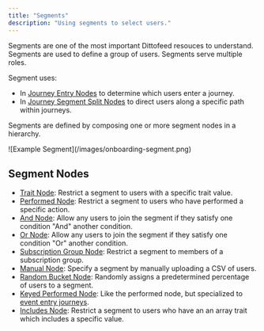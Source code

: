 ```yaml
---
title: "Segments"
description: "Using segments to select users."
---
```


Segments are one of the most important Dittofeed resouces to understand. Segments are used to define a group of users. Segments serve multiple roles.

Segment uses:

- In [Journey Entry Nodes](/resources/journey-nodes/entry) to determine which users enter a journey.
- In [Journey Segment Split Nodes](/resources/journey-nodes/segment-split) to direct users along a specific path within journeys.

Segments are defined by composing one or more segment nodes in a hierarchy.

<Frame>
![Example Segment](/images/onboarding-segment.png)
</Frame>

## Segment Nodes

- [Trait Node](/resources/segment-nodes/trait): Restrict a segment to users with a specific trait value.
- [Performed Node](/resources/segment-nodes/performed): Restrict a segment to users who have performed a specific action.
- [And Node](/resources/segment-nodes/and): Allow any users to join the segment if they satisfy one condition "And" another condition.
- [Or Node](/resources/segment-nodes/or): Allow any users to join the segment if they satisfy one condition "Or" another condition.
- [Subscription Group Node](/resources/segment-nodes/subscription-group): Restrict a segment to members of a subscription group.
- [Manual Node](/resources/segment-nodes/manual): Specify a segment by manually uploading a CSV of users.
- [Random Bucket Node](/resources/segment-nodes/random-bucket): Randomly assigns a predetermined percentage of users to a segment.
- [Keyed Performed Node](/resources/segment-nodes/keyed-performed): Like the performed node, but specialized to [event entry journeys](/resources/journey-nodes/entry#event-entry).
- [Includes Node](/resources/segment-nodes/includes): Restrict a segment to users who have an an array trait which includes a specific value.
